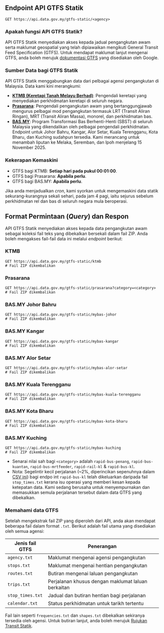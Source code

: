 
## Endpoint API GTFS Statik

<Head>
  <title>GTFS Static - Malaysia's Official Open API</title>
</Head>

```http
GET https://api.data.gov.my/gtfs-static/<agency>
```

### Apakah fungsi API GTFS Statik?

API GTFS Statik menyediakan akses kepada jadual pengangkutan awam serta maklumat geospatial yang telah dipiawaikan mengikuti General Transit Feed Specification (GTFS). Untuk mendapat maklumat lanjut mengenai GTFS, anda boleh merujuk [dokumentasi GTFS](https://developers.google.com/transit/gtfs) yang disediakan oleh Google.

### Sumber Data bagi GTFS Statik

API GTFS Statik menggabungkan data dari pelbagai agensi pengangkutan di Malaysia. Data kami kini merangkumi:

- [**KTMB (Keretapi Tanah Melayu Berhad)**](https://www.ktmb.com.my/): Pengendali keretapi yang menyediakan perkhidmatan keretapi di seluruh negara.
- [**Prasarana**](https://myrapid.com.my/): Pengendali pengangkutan awam yang bertanggungjawab mengurus pelbagai mod pengangkutan termasuk LRT (Transit Aliran Ringan), MRT (Transit Aliran Massa), monorel, dan perkhidmatan bas.
- [**BAS.MY**](https://www.apad.gov.my/index.php/en/projects-programs/bas-projek-program/program-transformasi-bas-berhenti-henti-sbst): Program Transformasi Bas Berhenti-Henti (SBST) di seluruh Malaysia yang dikendalikan oleh pelbagai pengendali perkhidmatan. Endpoint untuk Johor Bahru, Kangar, Alor Setar, Kuala Terengganu, Kota Bharu, dan Kuching sudahpun tersedia. Kami merancang untuk menambah liputan ke Melaka, Seremban, dan Ipoh menjelang 15 November 2025.

### Kekerapan Kemaskini

- GTFS bagi KTMB: **Setiap hari pada pukul 00:01:00**.
- GTFS bagi Prasarana: **Apabila perlu**.
- GTFS bagi BAS.MY: **Apabila perlu**.

Jika anda menjadualkan _cron_, kami syorkan untuk mengemaskini data statik sekurang-kurangnya sekali sehari, pada jam 4 pagi, iaitu sejurus sebelum perkhidmatan rel dan bas di seluruh negara mula beroperasi.


## Format Permintaan (_Query_) dan Respon

API GTFS Statik menyediakan akses kepada data pengangkutan awam sebagai koleksi fail teks yang dibekalkan bersekali dalam fail ZIP. Anda boleh mengakses fail-fail data ini melalui _endpoint_ berikut:

### KTMB

```http
GET https://api.data.gov.my/gtfs-static/ktmb
# Fail ZIP dikembalikan
```

### Prasarana

```http
GET https://api.data.gov.my/gtfs-static/prasarana?category=<category>
# Fail ZIP dikembalikan
```

### BAS.MY Johor Bahru

```http
GET https://api.data.gov.my/gtfs-static/mybas-johor
# Fail ZIP dikembalikan
```

### BAS.MY Kangar

```http
GET https://api.data.gov.my/gtfs-static/mybas-kangar
# Fail ZIP dikembalikan
```

### BAS.MY Alor Setar

```http
GET https://api.data.gov.my/gtfs-static/mybas-alor-setar
# Fail ZIP dikembalikan
```

### BAS.MY Kuala Terengganu

```http
GET https://api.data.gov.my/gtfs-static/mybas-kuala-terengganu
# Fail ZIP dikembalikan
```

### BAS.MY Kota Bharu

```http
GET https://api.data.gov.my/gtfs-static/mybas-kota-bharu
# Fail ZIP dikembalikan
```

### BAS.MY Kuching

```http
GET https://api.data.gov.my/gtfs-static/mybas-kuching
# Fail ZIP dikembalikan
```

- Senarai nilai sah bagi `<category>` adalah `rapid-bus-penang`, `rapid-bus-kuantan`, `rapid-bus-mrtfeeder`, `rapid-rail-kl` & `rapid-bus-kl`.
- Nota: Segelintir kecil perjalanan (~2%, diperincikan sepenuhnya dalam [CSV ini](https://openapi-malaysia-transport.s3.ap-southeast-1.amazonaws.com/prasarana/problematic_trips.csv)) bagi endpo
  int `rapid-bus-kl` telah dikeluarkan daripada fail `stop_times.txt` kerana isu operasi yang memberi kesan kepada ketepatan data. Kami sedang berusaha untuk menyempurnakan dan memasukkan semula perjalanan tersebut dalam data GTFS yang dibekalkan.

### Memahami data GTFS

Setelah mengekstrak fail ZIP yang diperoleh dari API, anda akan mendapat beberapa fail dalam format `.txt`. Berikut adalah fail utama yang disediakan oleh semua agensi:

| Jenis fail GTFS  | Penerangan                                         |
| ---------------- | -------------------------------------------------- |
| `agency.txt`     | Maklumat mengenai agensi pengangkutan              |
| `stops.txt`      | Maklumat mengenai hentian pengangkutan             |
| `routes.txt`     | Butiran mengenai laluan pengangkutan               |
| `trips.txt`      | Perjalanan khusus dengan maklumat laluan berkaitan |
| `stop_times.txt` | Jadual dan butiran hentian bagi perjalanan         |
| `calendar.txt`   | Status perkhidmatan untuk tarikh tertentu          |

Fail lain seperti `frequencies.txt` dan `shapes.txt` dibekalkan sekiranya tersedia oleh agensi.
Untuk butiran lanjut, anda boleh merujuk [Rujukan Transit Statik](https://gtfs.org/schedule/reference/).
